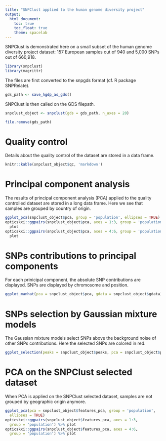 ```yaml
---
title: "SNPClust applied to the human genome diversity project"
output:
  html_document:
    toc: true
    toc_float: true
    theme: spacelab
---
```

<!--
%\VignetteEngine{knitr::rmarkdown}
%\VignetteIndexEntry{SNPClust applied to the human genome diversity project}
-->

SNPClust is demonstrated here on a small subset of the human genome diversity project dataset: 157 European samples out of 940 and 5,000 SNPs out of 660,918.

```r
library(snpclust)
library(magrittr)
```

The files are first converted to the snpgds format (cf. R package SNPRelate).

```r
gds_path <- save_hgdp_as_gds()
```

SNPClust is then called on the GDS filepath.

```r
snpclust_object <- snpclust(gds = gds_path, n_axes = 20)
```
```r
file.remove(gds_path)
```

# Quality control

Details about the quality control of the dataset are stored in a data frame.

```r
knitr::kable(snpclust_object$qc, 'markdown')
```

# Principal component analysis

The results of principal component analysis (PCA) applied to the quality controlled dataset are stored in a long data frame.
Here we see that samples are grouped by country of origin.

```r
ggplot_pca(snpclust_object$pca, group = 'population', ellipses = TRUE)
opticskxi::ggpairs(snpclust_object$pca, axes = 1:3, group = 'population') %>%
  plot
opticskxi::ggpairs(snpclust_object$pca, axes = 4:6, group = 'population') %>%
  plot

```

# SNPs contributions to principal components

For each prinicipal component, the absolute SNP contributions are displayed. SNPs are displayed by chromosome and position.

```r
ggplot_manhat(pca = snpclust_object$pca, gdata = snpclust_object$gdata) 
```

# SNPs selection by Gaussian mixture models

The Gaussian mixture models select SNPs above the background noise of other SNPs contributions.
Here the selected SNPs are colored in red.

```r
ggplot_selection(peaks = snpclust_object$peaks, pca = snpclust_object$pca) 
```

# PCA on the SNPClust selected dataset

When PCA is applied on the SNPClust selected dataset, samples are not grouped by geographic origin anymore.

```r
ggplot_pca(pca = snpclust_object$features_pca, group = 'population',
  ellipses = TRUE)
opticskxi::ggpairs(snpclust_object$features_pca, axes = 1:3,
  group = 'population') %>% plot
opticskxi::ggpairs(snpclust_object$features_pca, axes = 4:6,
  group = 'population') %>% plot
```
